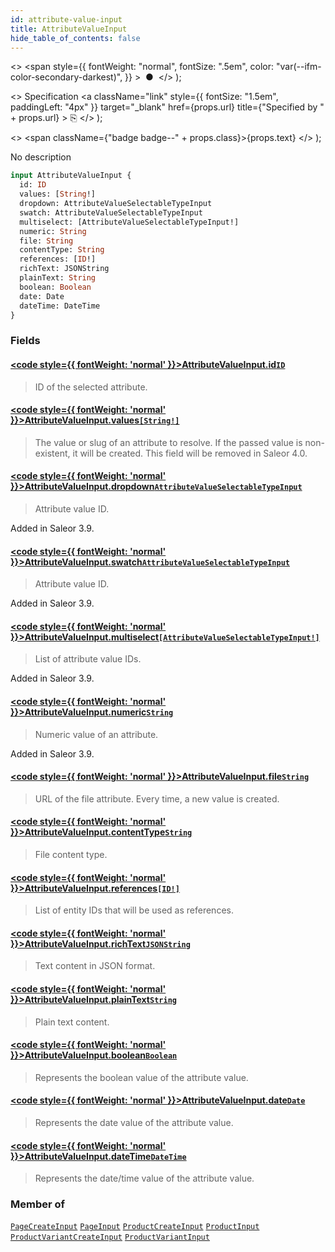 ```yaml
---
id: attribute-value-input
title: AttributeValueInput
hide_table_of_contents: false
---
```


  <>
    <span
      style={{
        fontWeight: "normal",
        fontSize: ".5em",
        color: "var(--ifm-color-secondary-darkest)",
      }}
    >
      &nbsp;●&nbsp;
    </span>
  </>
);

  <>
    Specification
    <a
      className="link"
      style={{ fontSize: "1.5em", paddingLeft: "4px" }}
      target="\_blank"
      href={props.url}
      title={"Specified by " + props.url}
    >
      ⎘
    </a>
  </>
);

  <>
    <span className={"badge badge--" + props.class}>{props.text}</span>
  </>
);

No description

```graphql
input AttributeValueInput {
  id: ID
  values: [String!]
  dropdown: AttributeValueSelectableTypeInput
  swatch: AttributeValueSelectableTypeInput
  multiselect: [AttributeValueSelectableTypeInput!]
  numeric: String
  file: String
  contentType: String
  references: [ID!]
  richText: JSONString
  plainText: String
  boolean: Boolean
  date: Date
  dateTime: DateTime
}
```

### Fields

#### [<code style={{ fontWeight: 'normal' }}>AttributeValueInput.<b>id</b></code>](#)<Bullet />[`ID`](../../api-reference/scalars/id) <Badge class="secondary" text="scalar"/>

> ID of the selected attribute.

#### [<code style={{ fontWeight: 'normal' }}>AttributeValueInput.<b>values</b></code>](#)<Bullet />[`[String!]`](../../api-reference/scalars/string) <Badge class="secondary" text="list"/> <Badge class="secondary" text="scalar"/>

> The value or slug of an attribute to resolve. If the passed value is non-existent, it will be created. This field will be removed in Saleor 4.0.

#### [<code style={{ fontWeight: 'normal' }}>AttributeValueInput.<b>dropdown</b></code>](#)<Bullet />[`AttributeValueSelectableTypeInput`](../../api-reference/inputs/attribute-value-selectable-type-input) <Badge class="secondary" text="input"/>

> Attribute value ID.

Added in Saleor 3.9.

>

#### [<code style={{ fontWeight: 'normal' }}>AttributeValueInput.<b>swatch</b></code>](#)<Bullet />[`AttributeValueSelectableTypeInput`](../../api-reference/inputs/attribute-value-selectable-type-input) <Badge class="secondary" text="input"/>

> Attribute value ID.

Added in Saleor 3.9.

>

#### [<code style={{ fontWeight: 'normal' }}>AttributeValueInput.<b>multiselect</b></code>](#)<Bullet />[`[AttributeValueSelectableTypeInput!]`](../../api-reference/inputs/attribute-value-selectable-type-input) <Badge class="secondary" text="list"/> <Badge class="secondary" text="input"/>

> List of attribute value IDs.

Added in Saleor 3.9.

>

#### [<code style={{ fontWeight: 'normal' }}>AttributeValueInput.<b>numeric</b></code>](#)<Bullet />[`String`](../../api-reference/scalars/string) <Badge class="secondary" text="scalar"/>

> Numeric value of an attribute.

Added in Saleor 3.9.

>

#### [<code style={{ fontWeight: 'normal' }}>AttributeValueInput.<b>file</b></code>](#)<Bullet />[`String`](../../api-reference/scalars/string) <Badge class="secondary" text="scalar"/>

> URL of the file attribute. Every time, a new value is created.

#### [<code style={{ fontWeight: 'normal' }}>AttributeValueInput.<b>contentType</b></code>](#)<Bullet />[`String`](../../api-reference/scalars/string) <Badge class="secondary" text="scalar"/>

> File content type.

#### [<code style={{ fontWeight: 'normal' }}>AttributeValueInput.<b>references</b></code>](#)<Bullet />[`[ID!]`](../../api-reference/scalars/id) <Badge class="secondary" text="list"/> <Badge class="secondary" text="scalar"/>

> List of entity IDs that will be used as references.

#### [<code style={{ fontWeight: 'normal' }}>AttributeValueInput.<b>richText</b></code>](#)<Bullet />[`JSONString`](../../api-reference/scalars/jsonstring) <Badge class="secondary" text="scalar"/>

> Text content in JSON format.

#### [<code style={{ fontWeight: 'normal' }}>AttributeValueInput.<b>plainText</b></code>](#)<Bullet />[`String`](../../api-reference/scalars/string) <Badge class="secondary" text="scalar"/>

> Plain text content.

#### [<code style={{ fontWeight: 'normal' }}>AttributeValueInput.<b>boolean</b></code>](#)<Bullet />[`Boolean`](../../api-reference/scalars/boolean) <Badge class="secondary" text="scalar"/>

> Represents the boolean value of the attribute value.

#### [<code style={{ fontWeight: 'normal' }}>AttributeValueInput.<b>date</b></code>](#)<Bullet />[`Date`](../../api-reference/scalars/date) <Badge class="secondary" text="scalar"/>

> Represents the date value of the attribute value.

#### [<code style={{ fontWeight: 'normal' }}>AttributeValueInput.<b>dateTime</b></code>](#)<Bullet />[`DateTime`](../../api-reference/scalars/date-time) <Badge class="secondary" text="scalar"/>

> Represents the date/time value of the attribute value.

### Member of

[`PageCreateInput`](../../api-reference/inputs/page-create-input) <Badge class="secondary" text="input"/><Bullet />[`PageInput`](../../api-reference/inputs/page-input) <Badge class="secondary" text="input"/><Bullet />[`ProductCreateInput`](../../api-reference/inputs/product-create-input) <Badge class="secondary" text="input"/><Bullet />[`ProductInput`](../../api-reference/inputs/product-input) <Badge class="secondary" text="input"/><Bullet />[`ProductVariantCreateInput`](../../api-reference/inputs/product-variant-create-input) <Badge class="secondary" text="input"/><Bullet />[`ProductVariantInput`](../../api-reference/inputs/product-variant-input) <Badge class="secondary" text="input"/>
